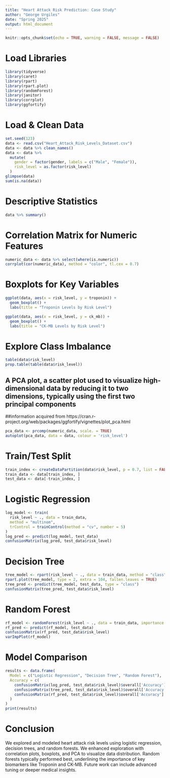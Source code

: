 ---
title: "Heart Attack Risk Prediction: Case Study"
author: "George Urgiles"
date: "Spring 2025"
output: html_document
---

```{r setup, include=FALSE}
knitr::opts_chunk$set(echo = TRUE, warning = FALSE, message = FALSE)
```

# Load Libraries

```{r load-libraries}
library(tidyverse)
library(caret)
library(rpart)
library(rpart.plot)
library(randomForest)
library(janitor)
library(corrplot)
library(ggfortify)
```

# Load & Clean Data

```{r load-data}
set.seed(123)
data <- read.csv("Heart_Attack_Risk_Levels_Dataset.csv")
data <- data %>% clean_names()
data <- data %>%
  mutate(
    gender = factor(gender, labels = c("Male", "Female")),
    risk_level = as.factor(risk_level)
  )
glimpse(data)
sum(is.na(data))
```

# Descriptive Statistics

```{r summary-stats}
data %>% summary()
```

# Correlation Matrix for Numeric Features

```{r correlation-matrix}
numeric_data <- data %>% select(where(is.numeric))
corrplot(cor(numeric_data), method = "color", tl.cex = 0.7)
```

# Boxplots for Key Variables

```{r boxplots}
ggplot(data, aes(x = risk_level, y = troponin)) +
  geom_boxplot() +
  labs(title = "Troponin Levels by Risk Level")

ggplot(data, aes(x = risk_level, y = ck_mb)) +
  geom_boxplot() +
  labs(title = "CK-MB Levels by Risk Level")
```

# Explore Class Imbalance

```{r class-imbalance}
table(data$risk_level)
prop.table(table(data$risk_level))
```

## A PCA plot, a scatter plot used to visualize high-dimensional data by reducing it to two dimensions, typically using the first two principal components
##information acquired from https://cran.r-project.org/web/packages/ggfortify/vignettes/plot_pca.html

```{r pca-plot}
pca_data <- prcomp(numeric_data, scale. = TRUE)
autoplot(pca_data, data = data, colour = 'risk_level')
```

# Train/Test Split

```{r train-test-split}
train_index <- createDataPartition(data$risk_level, p = 0.7, list = FALSE)
train_data <- data[train_index, ]
test_data <- data[-train_index, ]
```

# Logistic Regression

```{r logistic-regression}
log_model <- train(
  risk_level ~ ., data = train_data,
  method = "multinom",
  trControl = trainControl(method = "cv", number = 5)
)
log_pred <- predict(log_model, test_data)
confusionMatrix(log_pred, test_data$risk_level)
```

# Decision Tree

```{r decision-tree}
tree_model <- rpart(risk_level ~ ., data = train_data, method = "class")
rpart.plot(tree_model, type = 2, extra = 104, fallen.leaves = TRUE)
tree_pred <- predict(tree_model, test_data, type = "class")
confusionMatrix(tree_pred, test_data$risk_level)
```

# Random Forest

```{r random-forest}
rf_model <- randomForest(risk_level ~ ., data = train_data, importance = TRUE, ntree = 500)
rf_pred <- predict(rf_model, test_data)
confusionMatrix(rf_pred, test_data$risk_level)
varImpPlot(rf_model)
```

# Model Comparison

```{r model-comparison}
results <- data.frame(
  Model = c("Logistic Regression", "Decision Tree", "Random Forest"),
  Accuracy = c(
    confusionMatrix(log_pred, test_data$risk_level)$overall['Accuracy'],
    confusionMatrix(tree_pred, test_data$risk_level)$overall['Accuracy'],
    confusionMatrix(rf_pred, test_data$risk_level)$overall['Accuracy']
  )
)
print(results)
```

# Conclusion

We explored and modeled heart attack risk levels using logistic regression, decision trees, and random forests. We enhanced exploration with correlation plots, boxplots, and PCA to visualize data distribution. Random forests typically performed best, underlining the importance of key biomarkers like Troponin and CK-MB. Future work can include advanced tuning or deeper medical insights.
